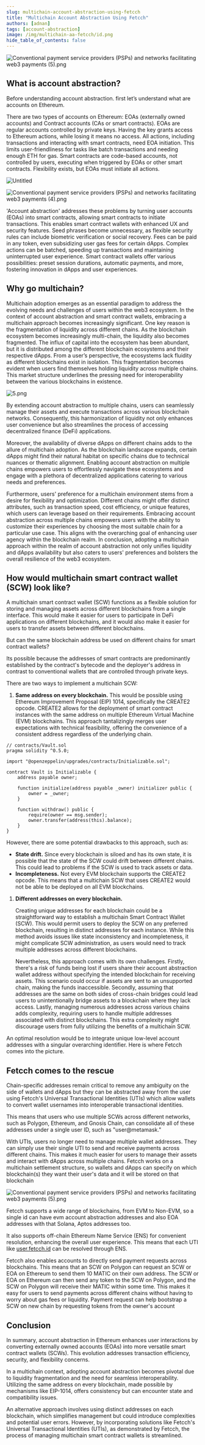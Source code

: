 ```yaml
---
slug: multichain-account-abstraction-using-fetcch
title: "Multichain Account Abstraction Using Fetcch"
authors: [adnan]
tags: [account-abstraction]
image: /img/multichain-aa-fetcch/id.png
hide_table_of_contents: false
---
```

![Conventional payment service providers (PSPs) and networks facilitating web3 payments (5).png](/img/multichain-aa-fetcch/id.png)

## What is account abstraction?

Before understanding account abstraction. first let’s understand what are accounts on Ethereum.

There are two types of accounts on Ethereum: EOAs (externally owned accounts) and Contract accounts (CAs or smart contracts). EOAs are regular accounts controlled by private keys. Having the key grants access to Ethereum actions, while losing it means no access. All actions, including transactions and interacting with smart contracts, need EOA initiation. This limits user-friendliness for tasks like batch transactions and needing enough ETH for gas. Smart contracts are code-based accounts, not controlled by users, executing when triggered by EOAs or other smart contracts. Flexibility exists, but EOAs must initiate all actions.

<!--truncate-->

![Untitled](/img/multichain-aa-fetcch/account.png)

![Conventional payment service providers (PSPs) and networks facilitating web3 payments (4).png](/img/multichain-aa-fetcch/eoa-ca.png)

'Account abstraction' addresses these problems by turning user accounts (EOAs) into smart contracts, allowing smart contracts to initiate transactions. This enables smart contract wallets with enhanced UX and security features. Seed phrases become unnecessary, as flexible security rules can include biometric verification or social recovery. Fees can be paid in any token, even subsidizing user gas fees for certain dApps. Complex actions can be batched, speeding up transactions and maintaining uninterrupted user experience. Smart contract wallets offer various possibilities: preset session durations, automatic payments, and more, fostering innovation in dApps and user experiences.

## **Why go multichain?**

Multichain adoption emerges as an essential paradigm to address the evolving needs and challenges of users within the web3 ecosystem. In the context of account abstraction and smart contract wallets, embracing a multichain approach becomes increasingly significant. One key reason is the fragmentation of liquidity across different chains. As the blockchain ecosystem becomes increasingly multi-chain, the liquidity also becomes fragmented. The influx of capital into the ecosystem has been abundant, but it is distributed among the different blockchain ecosystems and their respective dApps. From a user’s perspective, the ecosystems lack fluidity as different blockchains exist in isolation. This fragmentation becomes evident when users find themselves holding liquidity across multiple chains. This market structure underlines the pressing need for interoperability between the various blockchains in existence. 

![5.png](/img/multichain-aa-fetcch/value-locked.png)

By extending account abstraction to multiple chains, users can seamlessly manage their assets and execute transactions across various blockchain networks. Consequently, this harmonization of liquidity not only enhances user convenience but also streamlines the process of accessing decentralized finance (DeFi) applications.

Moreover, the availability of diverse dApps on different chains adds to the allure of multichain adoption. As the blockchain landscape expands, certain dApps might find their natural habitat on specific chains due to technical nuances or thematic alignment. Enabling account abstraction on multiple chains empowers users to effortlessly navigate these ecosystems and engage with a plethora of decentralized applications catering to various needs and preferences.

Furthermore, users' preference for a multichain environment stems from a desire for flexibility and optimization. Different chains might offer distinct attributes, such as transaction speed, cost efficiency, or unique features, which users can leverage based on their requirements. Embracing account abstraction across multiple chains empowers users with the ability to customize their experiences by choosing the most suitable chain for a particular use case. This aligns with the overarching goal of enhancing user agency within the blockchain realm. In conclusion, adopting a multichain approach within the realm of account abstraction not only unifies liquidity and dApps availability but also caters to users' preferences and bolsters the overall resilience of the web3 ecosystem.

## **How would multichain smart contract wallet (SCW) look like?**

A multichain smart contract wallet (SCW) functions as a flexible solution for storing and managing assets across different blockchains from a single interface. This would make it easier for users to participate in DeFi applications on different blockchains, and it would also make it easier for users to transfer assets between different blockchains.

But can the same blockchain address be used on different chains for smart contract wallets?

Its possible because the addresses of smart contracts are predominantly established by the contract's bytecode and the deployer's address in contrast to conventional wallets that are controlled through private keys.

There are two ways to implement a multichain SCW:

1. **Same address on every blockchain.** This would be possible using Ethereum Improvement Proposal (EIP) 1014, specifically the CREATE2 opcode. CREATE2 allows for the deployment of smart contract instances with the same address on multiple Ethereum Virtual Machine (EVM) blockchains. This approach tantalizingly merges user expectations with technical feasibility, offering the convenience of a consistent address regardless of the underlying chain. 

```solidity
// contracts/Vault.sol
pragma solidity ^0.5.0;

import "@openzeppelin/upgrades/contracts/Initializable.sol";

contract Vault is Initializable {
    address payable owner;

    function initialize(address payable _owner) initializer public {
        owner = _owner;
    }

    function withdraw() public {
        require(owner == msg.sender);
        owner.transfer(address(this).balance);
    }
}
```

However, there are some potential drawbacks to this approach, such as:

- **State drift.** Since every blockchain is siloed and has its own state, it is possible that the state of the SCW could drift between different chains. This could lead to problems if the SCW is used to track assets or data.
- **Incompleteness.** Not every EVM blockchain supports the CREATE2 opcode. This means that a multichain SCW that uses CREATE2 would not be able to be deployed on all EVM blockchains.
1. **Different addresses on every blockchain.** 

    
    Creating unique addresses for each blockchain could be a straightforward way to establish a multichain Smart Contract Wallet (SCW). This would permit users to deploy the SCW on any preferred blockchain, resulting in distinct addresses for each instance. While this method avoids issues like state inconsistency and incompleteness, it might complicate SCW administration, as users would need to track multiple addresses across different blockchains.
    
    Nevertheless, this approach comes with its own challenges. Firstly, there's a risk of funds being lost if users share their account abstraction wallet address without specifying the intended blockchain for receiving assets. This scenario could occur if assets are sent to an unsupported chain, making the funds inaccessible. Secondly, assuming that addresses are the same on both sides of cross-chain bridges could lead users to unintentionally bridge assets to a blockchain where they lack access. Lastly, managing numerous addresses across various chains adds complexity, requiring users to handle multiple addresses associated with distinct blockchains. This extra complexity might discourage users from fully utilizing the benefits of a multichain SCW.
    

An optimal resolution would be to integrate unique low-level account addresses with a singular overarching identifier. Here is where Fetcch comes into the picture.

## **Fetcch comes to the rescue**

Chain-specific addresses remain critical to remove any ambiguity on the side of wallets and dApps but they can be abstracted away from the user using Fetcch's Universal Transactional Identities (UTIs) which allow wallets to convert wallet usernames into interoperable transactional identities. 

This means that users who use multiple SCWs across different networks, such as Polygon, Ethereum, and Gnosis Chain, can consolidate all of these addresses under a single user ID, such as "user@metamask."

With UTIs, users no longer need to manage multiple wallet addresses. They can simply use their single UTI to send and receive payments across different chains. This makes it much easier for users to manage their assets and interact with dApps across multiple chains. Fetcch works on a multichain settlement structure, so wallets and dApps can specify on which blockchain(s) they want their user's data and it will be stored on that blockchain

![Conventional payment service providers (PSPs) and networks facilitating web3 payments (5).png](/img/multichain-aa-fetcch/id.png)

Fetcch supports a wide range of blockchains, from EVM to Non-EVM, so a single id can have evm account abstraction addresses and also EOA addresses with that Solana, Aptos addresses too.

It also supports off-chain Ethereum Name Service (ENS) for convenient resolution, enhancing the overall user experience. This means that each UTI like [user.fetcch.id](http://user.fetcch.id) can be resolved through ENS.

Fetcch also enables accounts to directly send payment requests across blockchains. This means that an SCW on Polygon can request an SCW or EOA on Ethereum to send them 10 MATIC on their own address. The SCW or EOA on Ethereum can then send any token to the SCW on Polygon, and the SCW on Polygon will receive their MATIC within some time. This makes it easy for users to send payments across different chains without having to worry about gas fees or liquidity. Payment request can help bootstrap a SCW on new chain by requesting tokens from the owner's account

## **Conclusion**

In summary, account abstraction in Ethereum enhances user interactions by converting externally owned accounts (EOAs) into more versatile smart contract wallets (SCWs). This evolution addresses transaction efficiency, security, and flexibility concerns.

In a multichain context, adopting account abstraction becomes pivotal due to liquidity fragmentation and the need for seamless interoperability. Utilizing the same address on every blockchain, made possible by mechanisms like EIP-1014, offers consistency but can encounter state and compatibility issues.

An alternative approach involves using distinct addresses on each blockchain, which simplifies management but could introduce complexities and potential user errors. However, by incorporating solutions like Fetcch's Universal Transactional Identities (UTIs), as demonstrated by Fetcch, the process of managing multichain smart contract wallets is streamlined.
